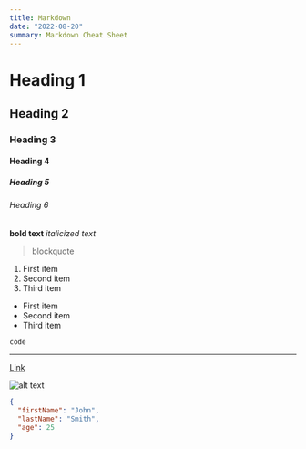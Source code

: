 ```yaml
---
title: Markdown
date: "2022-08-20"
summary: Markdown Cheat Sheet
---
```


# Heading 1

## Heading 2

### Heading 3

#### Heading 4

##### Heading 5

###### Heading 6

**bold text**
_italicized text_

> blockquote

1. First item
2. Second item
3. Third item

- First item
- Second item
- Third item

`code`

---

[Link](https://www.example.com)

![alt text](https://images.unsplash.com/photo-1660950543634-37b5e4f75c36)

```json
{
  "firstName": "John",
  "lastName": "Smith",
  "age": 25
}
```